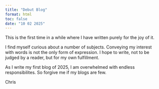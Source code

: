 ```yaml
---
title: "Debut Blog"
format: html
toc: false
date: "10 02 2025"
---
```


This is the first time in a while where I have written purely for the joy of it.

I find myself curious about a number of subjects. Conveying my interest with words is not the only form of expression. I hope to write, not to be judged by a reader, but for my own fulfillment. 

As I write my first blog of 2025, I am overwhelmed with endless responsibilites. So forgive me if my blogs are few.

Chris